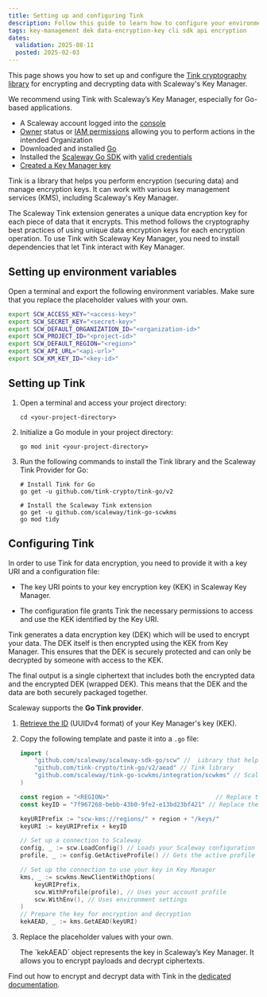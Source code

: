```yaml
---
title: Setting up and configuring Tink
description: Follow this guide to learn how to configure your environment and dependencies before using Tink in your projects.
tags: key-management dek data-encryption-key cli sdk api encryption
dates:
  validation: 2025-08-11
  posted: 2025-02-03
---
```



This page shows you how to set up and configure the [Tink cryptography library](https://github.com/tink-crypto) for encrypting and decrypting data with Scaleway's Key Manager.

We recommend using Tink with Scaleway’s Key Manager, especially for Go-based applications.

<Requirements />

- A Scaleway account logged into the [console](https://account.scaleway.com/?service=elements)
- [Owner](/iam/concepts/#owner) status or [IAM permissions](/iam/concepts/#permission) allowing you to perform actions in the intended Organization
- Downloaded and installed [Go](https://go.dev/doc/install)
- Installed the [Scaleway Go SDK](https://github.com/scaleway/scaleway-sdk-go) with [valid credentials](/scaleway-sdk/go-sdk/)
- [Created a Key Manager key](/key-manager/how-to/create-km-key)


Tink is a library that helps you perform encryption (securing data) and manage encryption keys. It can work with various key management services (KMS), including Scaleway's Key Manager.

The Scaleway Tink extension generates a unique data encryption key for each piece of data that it encrypts. This method follows the cryptography best practices of using unique data encryption keys for each encryption operation.
To use Tink with Scaleway Key Manager, you need to install dependencies that let Tink interact with Key Manager.


## Setting up environment variables

Open a terminal and export the following environment variables. Make sure that you replace the placeholder values with your own.

  ```bash
  export SCW_ACCESS_KEY="<access-key>"
  export SCW_SECRET_KEY="<secret-key>"
  export SCW_DEFAULT_ORGANIZATION_ID="<organization-id>"
  export SCW_PROJECT_ID="<project-id>"
  export SCW_DEFAULT_REGION="<region>"
  export SCW_API_URL="<api-url>"
  export SCW_KM_KEY_ID="<key-id>"
  ```

## Setting up Tink

1. Open a terminal and access your project directory:

    ```shell
    cd <your-project-directory>
    ```

2. Initialize a Go module in your project directory:
    ```shell
    go mod init <your-project-directory>
    ```

3. Run the following commands to install the Tink library and the Scaleway Tink Provider for Go:

    ```shell
    # Install Tink for Go
    go get -u github.com/tink-crypto/tink-go/v2

    # Install the Scaleway Tink extension
    go get -u github.com/scaleway/tink-go-scwkms
    go mod tidy
    ```

## Configuring Tink

In order to use Tink for data encryption, you need to provide it with a key URI and a configuration file:

- The key URI points to your key encryption key (KEK) in Scaleway Key Manager.

- The configuration file grants Tink the necessary permissions to access and use the KEK identified by the Key URI.

Tink generates a data encryption key (DEK) which will be used to encrypt your data. The DEK itself is then encrypted using the KEK from Key Manager. This ensures that the DEK is securely protected and can only be decrypted by someone with access to the KEK.

The final output is a single ciphertext that includes both the encrypted data and the encrypted DEK (wrapped DEK). This means that the DEK and the data are both securely packaged together.

Scaleway supports the **Go Tink provider**.

1. [Retrieve the ID](/key-manager/how-to/retrieve-km-key-id) (UUIDv4 format) of your Key Manager's key (KEK).
2. Copy the following template and paste it into a `.go` file:

    ```go
    import (
        "github.com/scaleway/scaleway-sdk-go/scw" //  Library that helps your Go program interact with Scaleway
        "github.com/tink-crypto/tink-go/v2/aead" // Tink library
        "github.com/scaleway/tink-go-scwkms/integration/scwkms" // Scaleway's Tink extension
    )

    const region = "<REGION>"                              // Replace the placeholder with the region where your key is created
    const keyID = "7f967268-bebb-43b0-9fe2-e13bd23bf421" // Replace the placeholder with the unique ID of your key encryption key

    keyURIPrefix := "scw-kms://regions/" + region + "/keys/"
    keyURI := keyURIPrefix + keyID

    // Set up a connection to Scaleway
    config, _ := scw.LoadConfig() // Loads your Scaleway configuration
    profile, _ := config.GetActiveProfile() // Gets the active profile (your account settings)

    // Set up the connection to use your key in Key Manager
    kms, _ := scwkms.NewClientWithOptions(
        keyURIPrefix,
        scw.WithProfile(profile), // Uses your account profile
        scw.WithEnv(), // Uses environment settings
    )
    // Prepare the key for encryption and decryption
    kekAEAD, _ := kms.GetAEAD(keyURI)
    ```
3. Replace the placeholder values with your own.

    <Message type="note">
     The `kekAEAD` object represents the key in Scaleway’s Key Manager. It allows you to encrypt payloads and decrypt ciphertexts.
    </Message>

Find out how to encrypt and decrypt data with Tink in the [dedicated documentation](/key-manager/api-cli/encrypt-decrypt-data-with-km-dek/).
